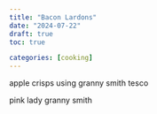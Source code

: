 ```yaml
---
title: "Bacon Lardons"
date: "2024-07-22"
draft: true
toc: true

categories: [cooking]
---
```







apple crisps using granny smith tesco



pink lady
granny smith

